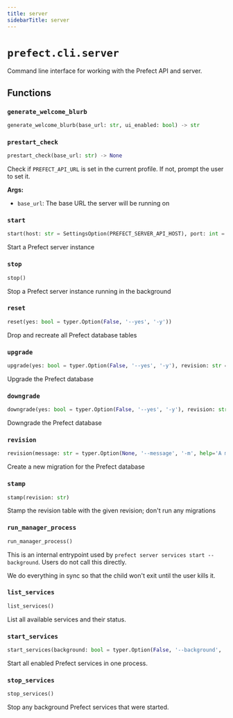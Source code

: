 ```yaml
---
title: server
sidebarTitle: server
---
```


# `prefect.cli.server`



Command line interface for working with the Prefect API and server.


## Functions

### `generate_welcome_blurb` <sup><a href="https://github.com/PrefectHQ/prefect/blob/main/src/prefect/cli/server.py#L79" target="_blank"><Icon icon="github" style="width: 14px; height: 14px;" /></a></sup>

```python
generate_welcome_blurb(base_url: str, ui_enabled: bool) -> str
```

### `prestart_check` <sup><a href="https://github.com/PrefectHQ/prefect/blob/main/src/prefect/cli/server.py#L129" target="_blank"><Icon icon="github" style="width: 14px; height: 14px;" /></a></sup>

```python
prestart_check(base_url: str) -> None
```


Check if `PREFECT_API_URL` is set in the current profile. If not, prompt the user to set it.

**Args:**
- `base_url`: The base URL the server will be running on


### `start` <sup><a href="https://github.com/PrefectHQ/prefect/blob/main/src/prefect/cli/server.py#L284" target="_blank"><Icon icon="github" style="width: 14px; height: 14px;" /></a></sup>

```python
start(host: str = SettingsOption(PREFECT_SERVER_API_HOST), port: int = SettingsOption(PREFECT_SERVER_API_PORT), keep_alive_timeout: int = SettingsOption(PREFECT_SERVER_API_KEEPALIVE_TIMEOUT), log_level: str = SettingsOption(PREFECT_SERVER_LOGGING_LEVEL), scheduler: bool = SettingsOption(PREFECT_API_SERVICES_SCHEDULER_ENABLED), analytics: bool = SettingsOption(PREFECT_SERVER_ANALYTICS_ENABLED, '--analytics-on/--analytics-off'), late_runs: bool = SettingsOption(PREFECT_API_SERVICES_LATE_RUNS_ENABLED), ui: bool = SettingsOption(PREFECT_UI_ENABLED), no_services: bool = typer.Option(False, '--no-services', help='Only run the webserver API and UI'), background: bool = typer.Option(False, '--background', '-b', help='Run the server in the background'), workers: int = typer.Option(1, '--workers', help='Number of worker processes to run'))
```


Start a Prefect server instance


### `stop` <sup><a href="https://github.com/PrefectHQ/prefect/blob/main/src/prefect/cli/server.py#L484" target="_blank"><Icon icon="github" style="width: 14px; height: 14px;" /></a></sup>

```python
stop()
```


Stop a Prefect server instance running in the background


### `reset` <sup><a href="https://github.com/PrefectHQ/prefect/blob/main/src/prefect/cli/server.py#L504" target="_blank"><Icon icon="github" style="width: 14px; height: 14px;" /></a></sup>

```python
reset(yes: bool = typer.Option(False, '--yes', '-y'))
```


Drop and recreate all Prefect database tables


### `upgrade` <sup><a href="https://github.com/PrefectHQ/prefect/blob/main/src/prefect/cli/server.py#L525" target="_blank"><Icon icon="github" style="width: 14px; height: 14px;" /></a></sup>

```python
upgrade(yes: bool = typer.Option(False, '--yes', '-y'), revision: str = typer.Option('head', '-r', help='The revision to pass to `alembic upgrade`. If not provided, runs all migrations.'), dry_run: bool = typer.Option(False, help='Flag to show what migrations would be made without applying them. Will emit sql statements to stdout.'))
```


Upgrade the Prefect database


### `downgrade` <sup><a href="https://github.com/PrefectHQ/prefect/blob/main/src/prefect/cli/server.py#L564" target="_blank"><Icon icon="github" style="width: 14px; height: 14px;" /></a></sup>

```python
downgrade(yes: bool = typer.Option(False, '--yes', '-y'), revision: str = typer.Option('-1', '-r', help="The revision to pass to `alembic downgrade`. If not provided, downgrades to the most recent revision. Use 'base' to run all migrations."), dry_run: bool = typer.Option(False, help='Flag to show what migrations would be made without applying them. Will emit sql statements to stdout.'))
```


Downgrade the Prefect database


### `revision` <sup><a href="https://github.com/PrefectHQ/prefect/blob/main/src/prefect/cli/server.py#L608" target="_blank"><Icon icon="github" style="width: 14px; height: 14px;" /></a></sup>

```python
revision(message: str = typer.Option(None, '--message', '-m', help='A message to describe the migration.'), autogenerate: bool = False)
```


Create a new migration for the Prefect database


### `stamp` <sup><a href="https://github.com/PrefectHQ/prefect/blob/main/src/prefect/cli/server.py#L630" target="_blank"><Icon icon="github" style="width: 14px; height: 14px;" /></a></sup>

```python
stamp(revision: str)
```


Stamp the revision table with the given revision; don't run any migrations


### `run_manager_process` <sup><a href="https://github.com/PrefectHQ/prefect/blob/main/src/prefect/cli/server.py#L673" target="_blank"><Icon icon="github" style="width: 14px; height: 14px;" /></a></sup>

```python
run_manager_process()
```


This is an internal entrypoint used by `prefect server services start --background`.
Users do not call this directly.

We do everything in sync so that the child won't exit until the user kills it.


### `list_services` <sup><a href="https://github.com/PrefectHQ/prefect/blob/main/src/prefect/cli/server.py#L695" target="_blank"><Icon icon="github" style="width: 14px; height: 14px;" /></a></sup>

```python
list_services()
```


List all available services and their status.


### `start_services` <sup><a href="https://github.com/PrefectHQ/prefect/blob/main/src/prefect/cli/server.py#L718" target="_blank"><Icon icon="github" style="width: 14px; height: 14px;" /></a></sup>

```python
start_services(background: bool = typer.Option(False, '--background', '-b', help='Run the services in the background'))
```


Start all enabled Prefect services in one process.


### `stop_services` <sup><a href="https://github.com/PrefectHQ/prefect/blob/main/src/prefect/cli/server.py#L777" target="_blank"><Icon icon="github" style="width: 14px; height: 14px;" /></a></sup>

```python
stop_services()
```


Stop any background Prefect services that were started.

